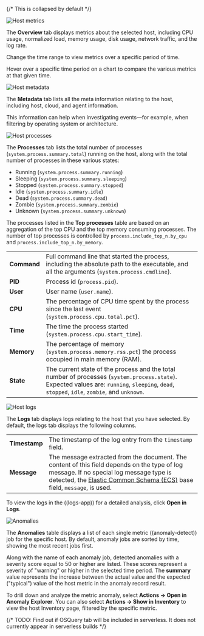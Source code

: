 {/* This is collapsed by default */}

<DocAccordion buttonContent="Overview">

![Host metrics](../images/metrics-overlay.png)

The **Overview** tab displays metrics about the selected host, including CPU usage,
normalized load, memory usage, disk usage, network traffic, and the log rate.

Change the time range to view metrics over a specific period of time.

Hover over a specific time period on a chart to compare the various metrics at that given time.

</DocAccordion>

<DocAccordion buttonContent="Metadata">

![Host metadata](../images/metadata-overlay.png)

The **Metadata** tab lists all the meta information relating to the host,
including host, cloud, and agent information.

This information can help when investigating events—for example,
when filtering by operating system or architecture.

</DocAccordion>

<DocAccordion buttonContent="Processes">

![Host processes](../images/processes-overlay.png)

The **Processes** tab lists the total number of processes (`system.process.summary.total`) running on the host,
along with the total number of processes in these various states:

* Running (`system.process.summary.running`)
* Sleeping (`system.process.summary.sleeping`)
* Stopped (`system.process.summary.stopped`)
* Idle (`system.process.summary.idle`)
* Dead (`system.process.summary.dead`)
* Zombie (`system.process.summary.zombie`)
* Unknown (`system.process.summary.unknown`)

The processes listed in the **Top processes** table are based on an aggregation of the top CPU and the top memory consuming processes.
The number of top processes is controlled by `process.include_top_n.by_cpu` and `process.include_top_n.by_memory`.

|  |  |
|---|---|
| **Command** | Full command line that started the process, including the absolute path to the executable, and all the arguments (`system.process.cmdline`). |
| **PID** | Process id (`process.pid`). |
| **User** | User name (`user.name`). |
| **CPU** | The percentage of CPU time spent by the process since the last event (`system.process.cpu.total.pct`). |
| **Time** | The time the process started (`system.process.cpu.start_time`).  |
| **Memory** | The percentage of memory (`system.process.memory.rss.pct`) the process occupied in main memory (RAM).  |
| **State** | The current state of the process and the total number of processes (`system.process.state`). Expected values are: `running`, `sleeping`, `dead`, `stopped`, `idle`, `zombie`, and `unknown`. |

</DocAccordion>

<DocAccordion buttonContent="Logs">

![Host logs](../images/logs-overlay.png)

The **Logs** tab displays logs relating to the host that you have selected. By default, the logs tab displays the following columns.

|  |  |
|---|---|
| **Timestamp** | The timestamp of the log entry from the `timestamp` field.  |
| **Message** | The message extracted from the document. The content of this field depends on the type of log message. If no special log message type is detected, the [Elastic Common Schema (ECS)](((ecs-ref))/ecs-base.html) base field, `message`, is used. |

To view the logs in the ((logs-app)) for a detailed analysis, click **Open in Logs**.

</DocAccordion>

<DocAccordion buttonContent="Anomalies">

![Anomalies](../images/anomalies-overlay.png)

The **Anomalies** table displays a list of each single metric ((anomaly-detect)) job for the specific host. By default, anomaly
jobs are sorted by time, showing the most recent jobs first.

Along with the name of each anomaly job, detected anomalies with a severity score equal to 50 or higher are listed. These
scores represent a severity of "warning" or higher in the selected time period. The **summary** value represents the increase between
the actual value and the expected ("typical") value of the host metric in the anomaly record result.

To drill down and analyze the metric anomaly, select **Actions → Open in Anomaly Explorer**.
You can also select **Actions → Show in Inventory** to view the host Inventory page, filtered by the specific metric.

</DocAccordion>

{/* TODO: Find out if OSQuery tab will be included in serverless. It does not currently appear in serverless builds */}

